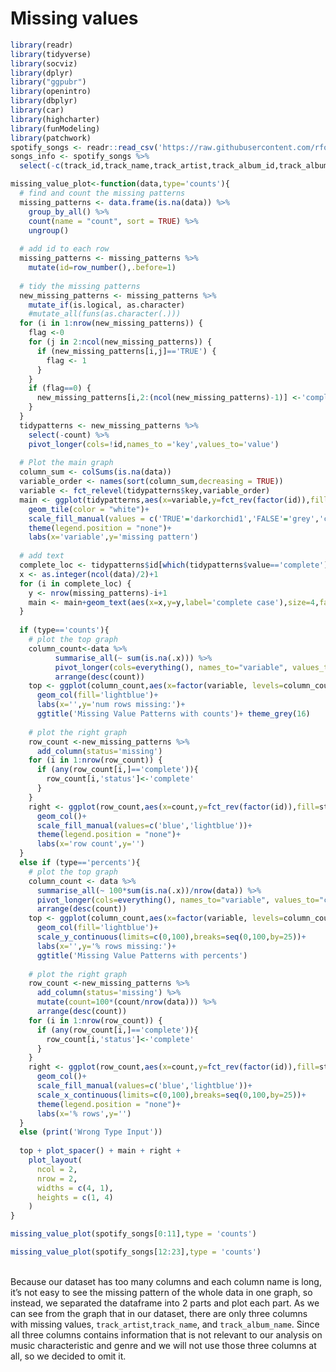 # Missing values
```r
library(readr)
library(tidyverse)
library(socviz)
library(dplyr)
library("ggpubr")
library(openintro)
library(dbplyr)
library(car)
library(highcharter)
library(funModeling)
library(patchwork)
spotify_songs <- readr::read_csv('https://raw.githubusercontent.com/rfordatascience/tidytuesday/master/data/2020/2020-01-21/spotify_songs.csv',show_col_types = FALSE)
songs_info <- spotify_songs %>%
  select(-c(track_id,track_name,track_artist,track_album_id,track_album_name,track_album_release_date,playlist_name,playlist_id,playlist_subgenre))
```

```r
missing_value_plot<-function(data,type='counts'){
  # find and count the missing patterns
  missing_patterns <- data.frame(is.na(data)) %>%
    group_by_all() %>%
    count(name = "count", sort = TRUE) %>%
    ungroup()
  
  # add id to each row
  missing_patterns <- missing_patterns %>% 
    mutate(id=row_number(),.before=1)
  
  # tidy the missing patterns
  new_missing_patterns <- missing_patterns %>%
    mutate_if(is.logical, as.character)
    #mutate_all(funs(as.character(.)))
  for (i in 1:nrow(new_missing_patterns)) {
    flag <-0
    for (j in 2:ncol(new_missing_patterns)) {
      if (new_missing_patterns[i,j]=='TRUE') {
        flag <- 1
      } 
    }
    if (flag==0) {
      new_missing_patterns[i,2:(ncol(new_missing_patterns)-1)] <-'complete'
    }
  }
  tidypatterns <- new_missing_patterns %>%
    select(-count) %>%
    pivot_longer(cols=!id,names_to ='key',values_to='value')
  
  # Plot the main graph
  column_sum <- colSums(is.na(data))
  variable_order <- names(sort(column_sum,decreasing = TRUE))
  variable <- fct_relevel(tidypatterns$key,variable_order)
  main <- ggplot(tidypatterns,aes(x=variable,y=fct_rev(factor(id)),fill=value))+
    geom_tile(color = "white")+
    scale_fill_manual(values = c('TRUE'='darkorchid1','FALSE'='grey','complete'='darkgrey'))+
    theme(legend.position = "none")+
    labs(x='variable',y='missing pattern')
  
  # add text
  complete_loc <- tidypatterns$id[which(tidypatterns$value=='complete')]
  x <- as.integer(ncol(data)/2)+1
  for (i in complete_loc) {
    y <- nrow(missing_patterns)-i+1
    main <- main+geom_text(aes(x=x,y=y,label='complete case'),size=4,family="Times New Roman",fontface='bold')
  }
  
  if (type=='counts'){
    # plot the top graph
    column_count<-data %>% 
          summarise_all(~ sum(is.na(.x))) %>%
          pivot_longer(cols=everything(), names_to="variable", values_to="count") %>% 
          arrange(desc(count))
    top <- ggplot(column_count,aes(x=factor(variable, levels=column_count$variable), y=count))+
      geom_col(fill='lightblue')+
      labs(x='',y='num rows missing:')+
      ggtitle('Missing Value Patterns with counts')+ theme_grey(16) 
    
    # plot the right graph
    row_count <-new_missing_patterns %>%
      add_column(status='missing')
    for (i in 1:nrow(row_count)) {
      if (any(row_count[i,]=='complete')){
        row_count[i,'status']<-'complete'
      }
    }
    right <- ggplot(row_count,aes(x=count,y=fct_rev(factor(id)),fill=status))+
      geom_col()+
      scale_fill_manual(values=c('blue','lightblue'))+
      theme(legend.position = "none")+
      labs(x='row count',y='')
  }
  else if (type=='percents'){
    # plot the top graph
    column_count <- data %>%
      summarise_all(~ 100*sum(is.na(.x))/nrow(data)) %>% 
      pivot_longer(cols=everything(), names_to="variable", values_to="count") %>% 
      arrange(desc(count))
    top <- ggplot(column_count,aes(x=factor(variable, levels=column_count$variable), y=count))+
      geom_col(fill='lightblue')+
      scale_y_continuous(limits=c(0,100),breaks=seq(0,100,by=25))+
      labs(x='',y='% rows missing:')+
      ggtitle('Missing Value Patterns with percents')
    
    # plot the right graph
    row_count <-new_missing_patterns %>%
      add_column(status='missing') %>%
      mutate(count=100*(count/nrow(data))) %>%
      arrange(desc(count))
    for (i in 1:nrow(row_count)) {
      if (any(row_count[i,]=='complete')){
        row_count[i,'status']<-'complete'
      }
    }
    right <- ggplot(row_count,aes(x=count,y=fct_rev(factor(id)),fill=status))+
      geom_col()+
      scale_fill_manual(values=c('blue','lightblue'))+
      scale_x_continuous(limits=c(0,100),breaks=seq(0,100,by=25))+
      theme(legend.position = "none")+
      labs(x='% rows',y='')
  }
  else (print('Wrong Type Input'))
  
  top + plot_spacer() + main + right + 
    plot_layout(
      ncol = 2, 
      nrow = 2, 
      widths = c(4, 1),
      heights = c(1, 4)
    )
}
```

```r
missing_value_plot(spotify_songs[0:11],type = 'counts')
```

```r
missing_value_plot(spotify_songs[12:23],type = 'counts')
```
<br>
Because our dataset has too many columns and each column name is long, it's not easy to see the missing pattern of the whole data in one graph, so instead, we separated the dataframe into 2 parts and plot each part. As we can see from the graph that in our dataset, there are only three columns with missing values, `track_artist`,`track_name`, and `track_album_name`. Since all three columns contains information that is not relevant to our analysis on music characteristic and genre and we will not use those three columns at all, so we decided to omit it.